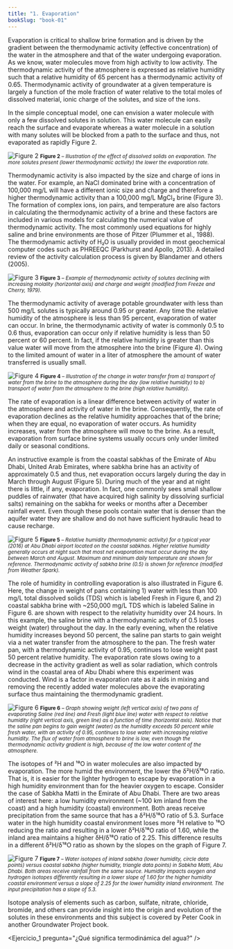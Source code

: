 ```yaml
---
title: "1. Evaporation"
bookSlug: "book-01"
---
```


Evaporation is critical to shallow brine formation and is driven by the gradient between the thermodynamic activity (effective concentration) of the water in the atmosphere and that of the water undergoing evaporation. As we know, water molecules move from high activity to low activity. The thermodynamic activity of the atmosphere is expressed as relative humidity such that a relative humidity of 65 percent has a thermodynamic activity of 0.65. Thermodynamic activity of groundwater at a given temperature is largely a function of the mole fraction of water relative to the total moles of dissolved material, ionic charge of the solutes, and size of the ions.

In the simple conceptual model, one can envision a water molecule with only a few dissolved solutes in solution. This water molecule can easily reach the surface and evaporate whereas a water molecule in a solution with many solutes will be blocked from a path to the surface and thus, not evaporated as rapidly Figure 2.

![Figure 2](https://books.gw-project.org/a-conceptual-overview-of-surface-and-near-surface-brines-and-evaporite-minerals/wp-content/uploads/sites/22/2022/01/image3.png)
<small><b>Figure 2</b> <em> – Illustration of the effect of dissolved solids on evaporation. The more solutes present (lower thermodynamic activity) the lower the evaporation rate.</em></small>

Thermodynamic activity is also impacted by the size and charge of ions in the water. For example, an NaCl dominated brine with a concentration of 100,000 mg/L will have a different ionic size and charge and therefore a higher thermodynamic activity than a 100,000 mg/L MgCl₂ brine (Figure 3). The formation of complex ions, ion pairs, and temperature are also factors in calculating the thermodynamic activity of a brine and these factors are included in various models for calculating the numerical value of thermodynamic activity. The most commonly used equations for highly saline and brine environments are those of Pitzer (Plummer et al., 1988). The thermodynamic activity of H₂O is usually provided in most geochemical computer codes such as PHREEQC (Parkhurst and Apollo, 2013). A detailed review of the activity calculation process is given by Blandamer and others (2005).

<img 
  src="https://books.gw-project.org/a-conceptual-overview-of-surface-and-near-surface-brines-and-evaporite-minerals/wp-content/uploads/sites/22/2022/01/image4.png" 
  alt="Figure 3"
  class="bg-white inline-block p-4 mx-auto"
/>
<small><b>Figure 3</b> <em> – Example of thermodynamic activity of solutes declining with increasing molality (horizontal axis) and charge and weight (modified from Freeze and Cherry, 1979).</em></small>

The thermodynamic activity of average potable groundwater with less than 500 mg/L solutes is typically around 0.95 or greater. Any time the relative humidity of the atmosphere is less than 95 percent, evaporation of water can occur. In brine, the thermodynamic activity of water is commonly 0.5 to 0.6 thus, evaporation can occur only if relative humidity is less than 50 percent or 60 percent. In fact, if the relative humidity is greater than this value water will move from the atmosphere into the brine (Figure 4). Owing to the limited amount of water in a liter of atmosphere the amount of water transferred is usually small.

![Figure 4](https://books.gw-project.org/a-conceptual-overview-of-surface-and-near-surface-brines-and-evaporite-minerals/wp-content/uploads/sites/22/2022/01/image5.png)
<small><b>Figure 4</b> <em> – Illustration of the change in water transfer from a) transport of water from the brine to the atmosphere during the day (low relative humidity) to b) transport of water from the atmosphere to the brine (high relative humidity).</em></small>

The rate of evaporation is a linear difference between activity of water in the atmosphere and activity of water in the brine. Consequently, the rate of evaporation declines as the relative humidity approaches that of the brine; when they are equal, no evaporation of water occurs. As humidity increases, water from the atmosphere will move to the brine. As a result, evaporation from surface brine systems usually occurs only under limited daily or seasonal conditions.

An instructive example is from the coastal sabkhas of the Emirate of Abu Dhabi, United Arab Emirates, where sabkha brine has an activity of approximately 0.5 and thus, net evaporation occurs largely during the day in March through August (Figure 5). During much of the year and at night there is little, if any, evaporation. In fact, one commonly sees small shallow puddles of rainwater (that have acquired high salinity by dissolving surficial salts) remaining on the sabkha for weeks or months after a December rainfall event. Even though these pools contain water that is denser than the aquifer water they are shallow and do not have sufficient hydraulic head to cause recharge.

<img 
  src="https://books.gw-project.org/a-conceptual-overview-of-surface-and-near-surface-brines-and-evaporite-minerals/wp-content/uploads/sites/22/2022/01/image6.png" 
  alt="Figure 5"
  class="bg-white inline-block p-4 mx-auto"
/>
<small><b>Figure 5</b> <em> – Relative humidity (thermodynamic activity) for a typical year (2016) at Abu Dhabi airport located on the coastal sabkhas. Higher relative humidity generally occurs at night such that most net evaporation must occur during the day between March and August. Maximum and minimum daily temperature are shown for reference. Thermodynamic activity of sabkha brine (0.5) is shown for reference (modified from Weather Spark).</em></small>

The role of humidity in controlling evaporation is also illustrated in Figure 6. Here, the change in weight of pans containing 1) water with less than 100 mg/L total dissolved solids (TDS) which is labeled Fresh in Figure 6, and 2) coastal sabkha brine with ~250,000 mg/L TDS which is labeled Saline in Figure 6. are shown with respect to the relativity humidity over 24 hours. In this example, the saline brine with a thermodynamic activity of 0.5 loses weight (water) throughout the day. In the early evening, when the relative humidity increases beyond 50 percent, the saline pan starts to gain weight via a net water transfer from the atmosphere to the pan. The fresh water pan, with a thermodynamic activity of 0.95, continues to lose weight past 50 percent relative humidity. The evaporation rate slows owing to a decrease in the activity gradient as well as solar radiation, which controls wind in the coastal area of Abu Dhabi where this experiment was conducted. Wind is a factor in evaporation rate as it aids in mixing and removing the recently added water molecules above the evaporating surface thus maintaining the thermodynamic gradient.

![Figure 6](https://books.gw-project.org/a-conceptual-overview-of-surface-and-near-surface-brines-and-evaporite-minerals/wp-content/uploads/sites/22/2022/01/image7.png)
<small><b>Figure 6</b> <em> – Graph showing weight (left vertical axis) of two pans of evaporating Saline (red line) and Fresh (light blue line) water with respect to relative humidity (right vertical axis, green line) as a function of time (horizontal axis). Notice that the saline pan begins to gain weight (water) as the humidity exceeds 50 percent while fresh water, with an activity of 0.95, continues to lose water with increasing relative humidity. The flux of water from atmosphere to brine is low, even though the thermodynamic activity gradient is high, because of the low water content of the atmosphere.</em></small>

The isotopes of ²H and ¹⁸O in water molecules are also impacted by evaporation. The more humid the environment, the lower the δ²H/δ¹⁸O ratio. That is, it is easier for the lighter hydrogen to escape by evaporation in a high humidity environment than for the heavier oxygen to escape. Consider the case of Sabkha Matti in the Emirate of Abu Dhabi. There are two areas of interest here: a low humidity environment (~100 km inland from the coast) and a high humidity (coastal) environment. Both areas receive precipitation from the same source that has a δ²H/δ¹⁸O ratio of 5.3. Surface water in the high humidity coastal environment loses more ²H relative to ¹⁸O reducing the ratio and resulting in a lower δ²H/δ¹⁸O ratio of 1.60, while the inland area maintains a higher δH/δ¹⁸O ratio of 2.25. This difference results in a different δ²H/δ¹⁸O ratio as shown by the slopes on the graph of Figure 7.

![Figure 7](https://books.gw-project.org/a-conceptual-overview-of-surface-and-near-surface-brines-and-evaporite-minerals/wp-content/uploads/sites/22/2022/01/image8.png)
<small><b>Figure 7</b> <em> – Water isotopes of inland sabkha (lower humidity, circle data points) versus coastal sabkha (higher humidity, triangle data points) in Sabkha Matti, Abu Dhabi. Both areas receive rainfall from the same source. Humidity impacts oxygen and hydrogen isotopes differently resulting in a lower slope of 1.60 for the higher humidity coastal environment versus a slope of 2.25 for the lower humidity inland environment. The input precipitation has a slope of 5.3.</em></small>

Isotope analysis of elements such as carbon, sulfate, nitrate, chloride, bromide, and others can provide insight into the origin and evolution of the solutes in these environments and this subject is covered by Peter Cook in another Groundwater Project book.

<Ejercicio_1 pregunta="¿Qué significa termodinámica del agua?" />
